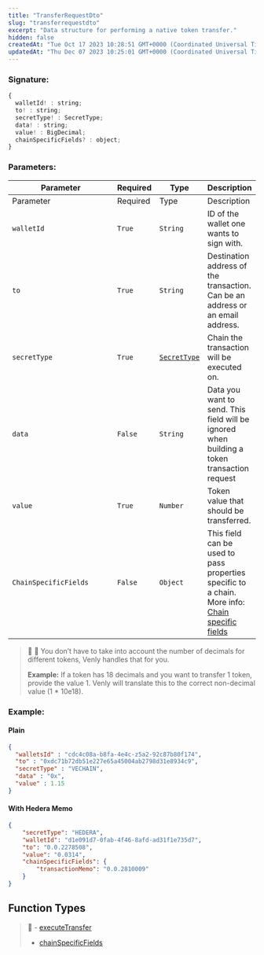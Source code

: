 ```yaml
---
title: "TransferRequestDto"
slug: "transferrequestdto"
excerpt: "Data structure for performing a native token transfer."
hidden: false
createdAt: "Tue Oct 17 2023 10:28:51 GMT+0000 (Coordinated Universal Time)"
updatedAt: "Thu Dec 07 2023 10:25:01 GMT+0000 (Coordinated Universal Time)"
---
```

### Signature:

```javascript
{
  walletId! : string;
  to! : string;
  secretType! : SecretType;
  data! : string;
  value! : BigDecimal;
  chainSpecificFields? : object;
}
```

### Parameters:

<table data-header-hidden><thead><tr><th width="219">Parameter</th><th>Required</th><th>Type</th><th>Description</th></tr></thead><tbody><tr><td>Parameter</td><td>Required</td><td>Type</td><td>Description</td></tr><tr><td><code>walletId</code></td><td><code>True</code></td><td><code>String</code></td><td>ID of the wallet one wants to sign with.</td></tr><tr><td><code>to</code></td><td><code>True</code></td><td><code>String</code></td><td>Destination address of the transaction. Can be an address or an email address.</td></tr><tr><td><code>secretType</code></td><td><code>True</code></td><td><a href="https://venly.readme.io/docs/secrettype"><code>SecretType</code></a></td><td>Chain the transaction will be executed on.</td></tr><tr><td><code>data</code></td><td><code>False</code></td><td><code>String</code></td><td>Data you want to send. This field will be ignored when building a token transaction request</td></tr><tr><td><code>value</code></td><td><code>True</code></td><td><code>Number</code></td><td>Token value that should be transferred.</td></tr><tr><td><code>ChainSpecificFields</code></td><td><code>False</code></td><td><code>Object</code></td><td>This field can be used to pass properties specific to a chain. More info: <a href="https://venly.readme.io/docs/chain-specific-fields">Chain specific fields</a></td></tr></tbody></table>

> 📘 🧙 You don’t have to take into account the number of decimals for different tokens, Venly handles that for you.
> 
> **Example:** If a token has 18 decimals and you want to transfer 1 token, provide the value 1. Venly will translate this to the correct non-decimal value (1 \* 10e18).

### Example:

#### Plain

```json
{
  "walletsId" : "cdc4c08a-b8fa-4e4c-z5a2-92c87b80f174",
  "to" : "0xdc71b72db51e227e65a45004ab2798d31e8934c9",
  "secretType" : "VECHAIN",
  "data" : "0x",
  "value" : 1.15
}
```

#### With Hedera Memo

```json
{
    "secretType": "HEDERA",
    "walletId": "d1e091d7-0fab-4f46-8afd-ad31f1e735d7",
    "to": "0.0.2278508",
    "value": "0.0314",
    "chainSpecificFields": {
        "transactionMemo": "0.0.2810009"
    }
}
```

## Function Types

> 📘 - [executeTransfer](https://venly.readme.io/docs/executetransfer)
> - [chainSpecificFields](https://venly.readme.io/docs/chain-specific-fields)
